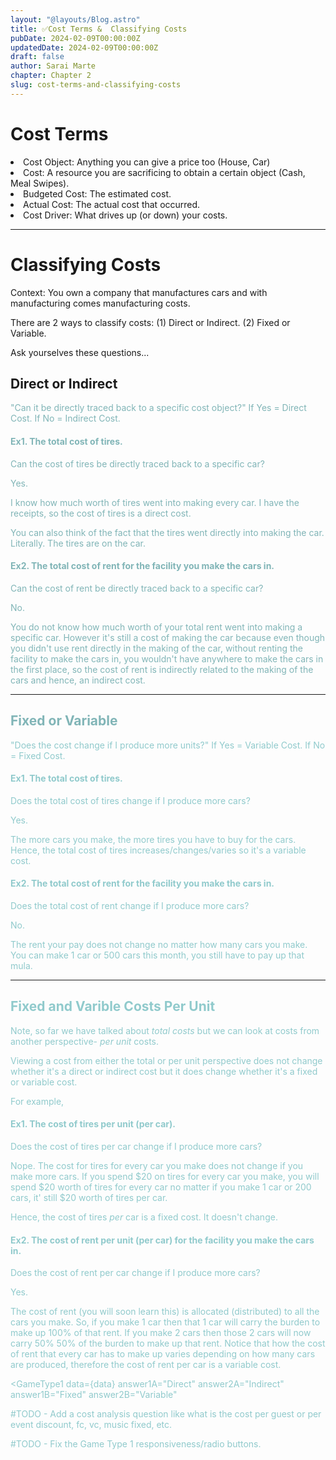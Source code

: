 ```yaml
---
layout: "@layouts/Blog.astro"
title: ✅Cost Terms &  Classifying Costs
pubDate: 2024-02-09T00:00:00Z
updatedDate: 2024-02-09T00:00:00Z
draft: false
author: Sarai Marte
chapter: Chapter 2
slug: cost-terms-and-classifying-costs
---
```



# Cost Terms

<li>Cost Object: Anything you can give a price too (House, Car) </li>
<li>
  Cost: A resource you are sacrificing to obtain a certain object (Cash, Meal
  Swipes).
</li>
<li>Budgeted Cost: The estimated cost.</li>
<li>Actual Cost: The actual cost that occurred.</li>
<li>Cost Driver: What drives up (or down) your costs. </li>

<hr />

# Classifying Costs

Context: You own a company that manufactures cars and with manufacturing comes manufacturing costs.

There are 2 ways to classify costs: (1) Direct or Indirect. (2) Fixed or Variable.

Ask yourselves these questions...

## Direct or Indirect

<span style = "color:#81b5b7">
"Can it be directly traced back to a specific cost object?" If Yes = Direct Cost. If No = Indirect Cost.

#### Ex1. The total cost of tires.

Can the cost of tires be directly traced back to a specific car?

Yes.

I know how much worth of tires went into making every car. I have the receipts, so the cost of tires is a direct cost.

You can also think of the fact that the tires went directly into making the car. Literally. The tires are on the car.

#### Ex2. The total cost of rent for the facility you make the cars in.

Can the cost of rent be directly traced back to a specific car?

No.

You do not know how much worth of your total rent went into making a specific car. However it's still a cost of making the car because even though you didn't use rent directly in the making of the car, without renting the facility to make the cars in, you wouldn't have anywhere to make the cars in the first place, so the cost of rent is indirectly related to the making of the cars and hence, an indirect cost.

<hr />

## Fixed or Variable

<span style = "color:#90cacc">
"Does the cost change if I produce more units?" If Yes = Variable Cost. If No = Fixed Cost.

#### Ex1. The total cost of tires.

Does the total cost of tires change if I produce more cars?

Yes.

The more cars you make, the more tires you have to buy for the cars. Hence, the total cost of tires increases/changes/varies so it's a variable cost.

#### Ex2. The total cost of rent for the facility you make the cars in.

Does the total cost of rent change if I produce more cars?

No.

The rent your pay does not change no matter how many cars you make. You can make 1 car or 500 cars this month, you still have to pay up that mula.

<hr />

## Fixed and Varible Costs Per Unit

Note, so far we have talked about <i> total costs </i> but we can look at costs from another perspective- <i> per unit </i> costs.

Viewing a cost from either the total or per unit perspective does not change whether it's a direct or indirect cost but it does change whether it's a fixed or variable cost.

For example,

#### Ex1. The cost of tires per unit (per car).

Does the cost of tires per car change if I produce more cars?

Nope. The cost for tires for every car you make does not change if you make more cars. If you spend $20 on tires for every car you make, you will spend $20 worth of tires for every car no matter if you make 1 car or 200 cars, it' still $20 worth of tires per car.

Hence, the cost of tires <i> per </i> car is a fixed cost. It doesn't change.

#### Ex2. The cost of rent per unit (per car) for the facility you make the cars in.

Does the cost of rent per car change if I produce more cars?

Yes.

The cost of rent (you will soon learn this) is allocated (distributed) to all the cars you make. So, if you make 1 car then that 1 car will carry the burden to make up 100% of that rent. If you make 2 cars then those 2 cars will now carry 50% 50% of the burden to make up that rent. Notice that how the cost of rent that every car has to make up varies depending on how many cars are produced, therefore the cost of rent per car is a variable cost.

<GameType1
  data={data}
  answer1A="Direct"
  answer2A="Indirect"
  answer1B="Fixed"
  answer2B="Variable"
></GameType1>

#TODO - Add a cost analysis question like what is the cost per guest or per event discount, fc, vc, music fixed, etc.

#TODO - Fix the Game Type 1 responsiveness/radio buttons.
